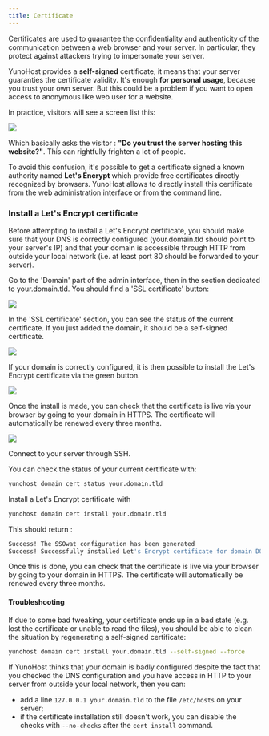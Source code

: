 ```yaml
---
title: Certificate
---
```



Certificates are used to guarantee the confidentiality and authenticity of the communication between a web browser and your server. In particular, they protect against attackers trying to impersonate your server.

YunoHost provides a **self-signed** certificate, it means that your server guaranties the certificate validity. It's enough **for personal usage**, because you trust your own server. But this could be a problem if you want to open access to anonymous like web user for a website.

In practice, visitors will see a screen list this:

![](/img/postinstall_error.png)

Which basically asks the visitor : **"Do you trust the server hosting this website?"**. This can rightfully frighten a lot of people.

To avoid this confusion, it's possible to get a certificate signed a known authority named **Let's Encrypt** which provide free certificates directly recognized by browsers. YunoHost allows to directly install this certificate from the web administration interface or from the command line.

### Install a Let's Encrypt certificate

Before attempting to install a Let's Encrypt certificate, you should make sure that your DNS is correctly configured (your.domain.tld should point to your server's IP) and that your domain is accessible through HTTP from outside your local network (i.e. at least port 80 should be forwarded to your server).

<Tabs groupId="admin-commands">
<TabItem value="web" label="From the web interface">

Go to the 'Domain' part of the admin interface, then in the section dedicated to your.domain.tld. You should find a 'SSL certificate' button:

![](/img/domain-certificate-button.png)

In the 'SSL certificate' section, you can see the status of the current certificate. If you just added the domain, it should be a self-signed certificate.

![](/img/certificate-before-LE.png)

If your domain is correctly configured, it is then possible to install the Let's Encrypt certificate via the green button.

![](/img/certificate-after-LE.png)

Once the install is made, you can check that the certificate is live via your browser by going to your domain in HTTPS. The certificate will automatically be renewed every three months.

![](/img/certificate-signed-by-LE.png)

</TabItem>
<TabItem value="cli" label="From the command line">

Connect to your server through SSH.

You can check the status of your current certificate with:

```bash
yunohost domain cert status your.domain.tld
```

Install a Let's Encrypt certificate with

```bash
yunohost domain cert install your.domain.tld
```

This should return :

```bash
Success! The SSOwat configuration has been generated
Success! Successfully installed Let's Encrypt certificate for domain DOMAIN.TLD!
```

Once this is done, you can check that the certificate is live via your browser by going to your domain in HTTPS. The certificate will automatically be renewed every three months.

</TabItem>
</Tabs>

#### Troubleshooting

If due to some bad tweaking, your certificate ends up in a bad state (e.g. lost the certificate or unable to read the files), you should be able to clean the situation by regenerating a self-signed certificate:

```bash
yunohost domain cert install your.domain.tld --self-signed --force
```

If YunoHost thinks that your domain is badly configured despite the fact that you checked the DNS configuration and you have access in HTTP to your server from outside your local network, then you can:

- add a line `127.0.0.1 your.domain.tld` to the file `/etc/hosts` on your server;
- if the certificate installation still doesn't work, you can disable the checks with `--no-checks` after the `cert install` command.
